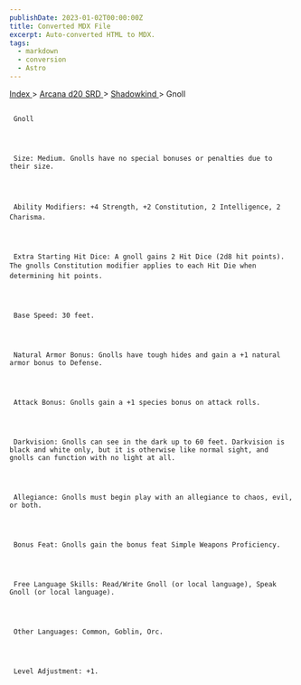 ```yaml
---
publishDate: 2023-01-02T00:00:00Z
title: Converted MDX File
excerpt: Auto-converted HTML to MDX.
tags:
  - markdown
  - conversion
  - Astro
---
```


[
Index
](-index) >
[
Arcana d20 SRD
](arcana-d20-srd-index) >
[
Shadowkind
](arcana-d20-srd-shadowkind-index) > Gnoll

##

     Gnoll




     Size: Medium. Gnolls have no special bonuses or penalties due to their size.




     Ability Modifiers: +4 Strength, +2 Constitution, 2 Intelligence, 2 Charisma.




     Extra Starting Hit Dice: A gnoll gains 2 Hit Dice (2d8 hit points). The gnolls Constitution modifier applies to each Hit Die when determining hit points.




     Base Speed: 30 feet.




     Natural Armor Bonus: Gnolls have tough hides and gain a +1 natural armor bonus to Defense.




     Attack Bonus: Gnolls gain a +1 species bonus on attack rolls.




     Darkvision: Gnolls can see in the dark up to 60 feet. Darkvision is black and white only, but it is otherwise like normal sight, and gnolls can function with no light at all.




     Allegiance: Gnolls must begin play with an allegiance to chaos, evil, or both.




     Bonus Feat: Gnolls gain the bonus feat Simple Weapons Proficiency.




     Free Language Skills: Read/Write Gnoll (or local language), Speak Gnoll (or local language).




     Other Languages: Common, Goblin, Orc.




     Level Adjustment: +1.
